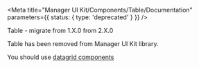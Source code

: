 
<Meta
  title="Manager UI Kit/Components/Table/Documentation"
  parameters={{ status: { type: 'deprecated' } }}
/>

Table - migrate from 1.X.0 from 2.X.0

Table has been removed from Manager UI Kit library.

You should use <a href="/?path=/docs/components-datagrid-cursor--empty">datagrid components</a>